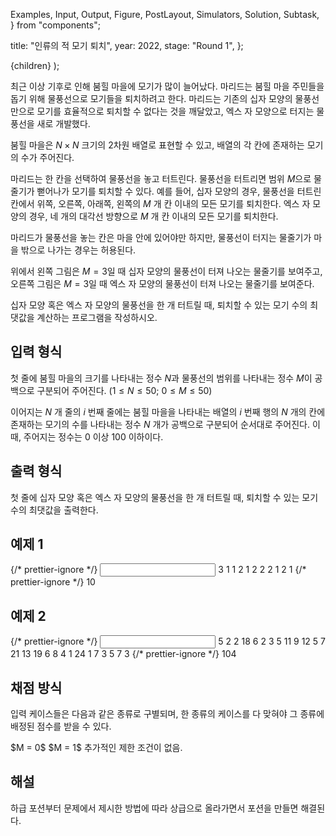   Examples,
  Input,
  Output,
  Figure,
  PostLayout,
  Simulators,
  Solution,
  Subtask,
} from "components";

  title: "인류의 적 모기 퇴치",
  year: 2022,
  stage: "Round 1",
};

  <PostLayout meta={meta}>{children}</PostLayout>
);

최근 이상 기후로 인해 붐힐 마을에 모기가 많이 늘어났다.
마리드는 붐힐 마을 주민들을 돕기 위해 물풍선으로 모기들을
퇴치하려고 한다. 마리드는 기존의 십자 모양의 물풍선만으로
모기를 효율적으로 퇴치할 수 없다는 것을 깨달았고,
엑스 자 모양으로 터지는 물풍선을 새로 개발했다.

붐힐 마을은 $N \times N$ 크기의 $2$차원 배열로 표현할 수 있고,
배열의 각 칸에 존재하는 모기의 수가 주어진다.
 
마리드는 한 칸을 선택하여 물풍선을 놓고 터트린다.
물풍선을 터트리면 범위 $M$으로 물줄기가 뻗어나가
모기를 퇴치할 수 있다. 예를 들어, 십자 모양의 경우,
물풍선을 터트린 칸에서 위쪽, 오른쪽, 아래쪽, 왼쪽의
$M$ 개 칸 이내의 모든 모기를 퇴치한다. 엑스 자 모양의 경우,
네 개의 대각선 방향으로 $M$ 개 칸 이내의 모든 모기를 퇴치한다.

마리드가 물풍선을 놓는 칸은 마을 안에 있어야만 하지만,
물풍선이 터지는 물줄기가 마을 밖으로 나가는 경우는 허용된다.

<div style={{ display: "flex" }}>
  <Figure
    src="/2022/mos1-9f3cfbbec2ec.png"
    width={400}
  />
  <Figure
    src="/2022/mos2-ad3ec0692396.png"
    width={400}
  />
</div>

위에서 왼쪽 그림은 $M = 3$일 때 십자 모양의 물풍선이 터져 나오는 물줄기를 보여주고,
오른쪽 그림은 $M = 3$일 때 엑스 자 모양의 물풍선이 터져 나오는 물줄기를 보여준다.

십자 모양 혹은 엑스 자 모양의 물풍선을 한 개 터트릴 때,
퇴치할 수 있는 모기 수의 최댓값을 계산하는 프로그램을
작성하시오.


## 입력 형식

첫 줄에 붐힐 마을의 크기를 나타내는 정수 $N$과
물풍선의 범위를 나타내는 정수 $M$이 공백으로 구분되어
주어진다. ($1 \le N \le 50;$ $0 \le M \le 50$)

이어지는 $N$ 개 줄의 $i$ 번째 줄에는 붐힐 마을을 나타내는
배열의 $i$ 번째 행의 $N$ 개의 칸에 존재하는 모기의 수를
나타내는 정수 $N$ 개가 공백으로 구분되어 순서대로 주어진다.
이때, 주어지는 정수는 $0$ 이상 $100$ 이하이다. 

## 출력 형식

첫 줄에 십자 모양 혹은 엑스 자 모양의 물풍선을 한 개 터트릴 때,
퇴치할 수 있는 모기 수의 최댓값을 출력한다.

## 예제 1

<Examples>
  {/* prettier-ignore */}
  <Input>
3 1
1 2 1
2 2 2
1 2 1
  </Input>
  {/* prettier-ignore */}
  <Output>
10
  </Output>
</Examples>

## 예제 2

<Examples>
  {/* prettier-ignore */}
  <Input>
5 2
2 18 6 2 3
5 11 9 12 5
7 21 13 19 6
8 4 1 24 1
7 3 5 7 3
  </Input>
  {/* prettier-ignore */}
  <Output>
104
  </Output>
</Examples>


## 채점 방식

입력 케이스들은 다음과 같은 종류로 구별되며, 한 종류의 케이스를 다 맞혀야 그 종류에 배정된 점수를 받을 수 있다.

<Subtask index={1} score={23}>
  $M = 0$
</Subtask>
<Subtask index={2} score={61}>
  $M = 1$
</Subtask>
<Subtask index={3} score={116}>
  추가적인 제한 조건이 없음.
</Subtask>

## 해설

<Solution>
하급 포션부터 문제에서 제시한 방법에 따라 상급으로 올라가면서 포션을 만들면 해결된다.
</Solution>

